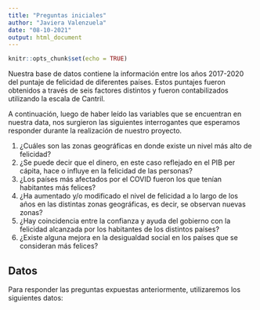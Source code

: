 ```yaml
---
title: "Preguntas iniciales"
author: "Javiera Valenzuela"
date: "08-10-2021"
output: html_document
---
```


```r
knitr::opts_chunk$set(echo = TRUE)
```

Nuestra base de datos contiene la información entre los años 2017-2020 del puntaje de felicidad de diferentes países. Estos puntajes fueron obtenidos a través de seis factores distintos y fueron contabilizados utilizando la escala de Cantril.

A continuación, luego de haber leído las variables que se encuentran en nuestra data, nos surgieron las siguientes interrogantes que esperamos responder durante la realización de nuestro proyecto.

1.  ¿Cuáles son las zonas geográficas en donde existe un nivel más alto de felicidad?
2.  ¿Se puede decir que el dinero, en este caso reflejado en el PIB per cápita, hace o influye en la felicidad de las personas?
3.  ¿Los países más afectados por el COVID fueron los que tenían habitantes más felices?
4.  ¿Ha aumentado y/o modificado el nivel de felicidad a lo largo de los años en las distintas zonas geográficas, es decir, se observan nuevas zonas?
5.  ¿Hay coincidencia entre la confianza y ayuda del gobierno con la felicidad alcanzada por los habitantes de los distintos países?
6.  ¿Existe alguna mejora en la desigualdad social en los países que se consideran más felices?

## Datos

Para responder las preguntas expuestas anteriormente, utilizaremos los siguientes datos:
